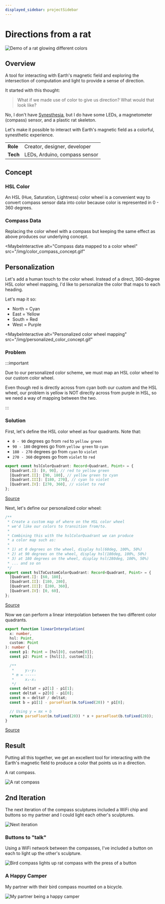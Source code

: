 ```yaml
---
displayed_sidebar: projectSidebar
---
```



# Directions from a rat

![Demo of a rat glowing different colors](./_img/directions-from-a-rat.gif)

## Overview

A tool for interacting with Earth's magnetic field and exploring the intersection of computation and light to provide a sense of direction.

It started with this thought:

> What if we made use of color to give us direction?
> What would that look like?

No, I don't have [Synesthesia](https://en.wikipedia.org/wiki/Synesthesia), but I do have some LEDs, a magnetometer (compass) sensor, and a plastic rat skeleton.

Let's make it possible to interact with Earth's magnetic field as a colorful, synesthetic experience.

|             |                               |
| ----------- | ----------------------------- |
| <b>Role</b> | Creator, designer, developer  |
| <b>Tech</b> | LEDs, Arduino, compass sensor |

## Concept

### HSL Color

An HSL (Hue, Saturation, Lightness) color wheel is a convenient way to convert compass sensor data into color because color is represented in 0 - 360 degrees.

<MaybeInteractive alt="Color wheel concept" src="/img/og_color_concept.gif">
  <ColorWheel />
</MaybeInteractive>

### Compass Data

Replacing the color wheel with a compass but keeping the same effect as above produces our underlying concept.

<MaybeInteractive
  alt="Compass data mapped to a color wheel"
  src="/img/color_compass_concept.gif"
>
  <ColorWheel isCompass />
</MaybeInteractive>

## Personalization

Let's add a human touch to the color wheel. Instead of a direct, 360-degree HSL color wheel mapping, I'd like to personalize the color that maps to each heading.

Let's map it so:

- North = Cyan
- East = Yellow
- South = Red
- West = Purple

<MaybeInteractive
  alt="Personalized color wheel mapping"
  src="/img/personalized_color_concept.gif"
>
  <ColorWheel personalized />
</MaybeInteractive>

### Problem

:::important

Due to our personalized color scheme, we must map an HSL color wheel to our custom color wheel.

Even though red is directly across from cyan both our custom and the HSL wheel, our problem is yellow is NOT directly across from purple in HSL, so we need a way of mapping between the two.

:::

### Solution

First, let's define the HSL color wheel as four quadrants. Note that:

- `0 - 90` degrees go from `red` to `yellow green`
- `90 - 180` degrees go from `yellow green` to `cyan`
- `180 - 270` degrees go from `cyan` to `violet`
- `270 - 360` degrees go from `violet` to `red`

```ts
export const hslColorQuadrant: Record<Quadrant, Point> = {
  [Quadrant.I]: [0, 90], // red to yellow green
  [Quadrant.II]: [90, 180], // yellow green to cyan
  [Quadrant.III]: [180, 270], // cyan to violet
  [Quadrant.IV]: [270, 360], // violet to red
};
```
[Source](https://github.com/r3dcrosse/mrwayman/blob/6584adde6d2feaee291b17e78fe9b28621947083/src/components/ColorWheel/utils.ts#L22) 

Next, let's define our personalized color wheel:

```ts
/**
 * Create a custom map of where on the HSL color wheel
 * we'd like our colors to transition from/to.
 *
 * Combining this with the hslColorQuadrant we can produce
 * a color map such as:
 *
 * 1) at 0 degrees on the wheel, display hsl(60deg, 100%, 50%)
 * 2) at 90 degrees on the wheel, display hsl(180deg, 100%, 50%)
 * 3) at 180 degrees on the wheel, display hsl(280deg, 100%, 50%)
 * ... and so on
 */
export const hslToCustomColorQuadrant: Record<Quadrant, Point> = {
  [Quadrant.I]: [60, 180],
  [Quadrant.II]: [180, 280],
  [Quadrant.III]: [280, 360],
  [Quadrant.IV]: [0, 60],
};
```
[Source](https://github.com/r3dcrosse/mrwayman/blob/6584adde6d2feaee291b17e78fe9b28621947083/src/components/ColorWheel/utils.ts#L41) 

Now we can perform a linear interpolation between the two different color quadrants.

```ts
export function linearInterpolation(
  x: number,
  hsl: Point,
  custom: Point
): number {
  const p1: Point = [hsl[0], custom[0]];
  const p2: Point = [hsl[1], custom[1]];

  /**
   *     y₂-y₁
   * m = -----
   *     x₂-x₁
   */
  const deltaY = p2[1] - p1[1];
  const deltaX = p2[0] - p1[0];
  const m = deltaY / deltaX;
  const b = p1[1] - parseFloat(m.toFixed(20)) * p1[0];

  // Using y = mx + b
  return parseFloat(m.toFixed(20)) * x + parseFloat(b.toFixed(20));
}
```
[Source](https://github.com/r3dcrosse/mrwayman/blob/6584adde6d2feaee291b17e78fe9b28621947083/src/components/ColorWheel/utils.ts#L64) 

## Result

Putting all this together, we get an excellent tool for interacting with the Earth's magnetic field to produce a color that points us in a direction.

A rat compass.

![A rat compass](./_img/rat_compass_small.gif)

## 2nd Iteration

The next iteration of the compass sculptures included a WiFi chip and buttons so my partner and I could light each other's sculptures.

![Next iteration](./_img/next_iteration.gif)

### Buttons to "talk"

Using a WiFi network between the compasses, I've included a button on each to light up the other's sculpture.

![Bird compass lights up rat compass with the press of a button](./_img/rat_compass_2.gif)

### A Happy Camper

My partner with their bird compass mounted on a bicycle.

![My partner being a happy camper](./_img/happy_camper.jpg)